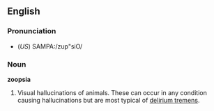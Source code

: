 ==English==
===Pronunciation===
*(''US'') SAMPA:/zup"siO/

===Noun===
'''zoopsia'''

# Visual hallucinations of animals. These can occur in any condition causing hallucinations but are most typical of [[delirium tremens]].
